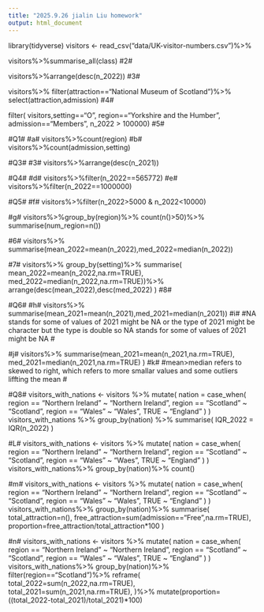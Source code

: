 ```yaml
---
title: "2025.9.26 jialin Liu homework"
output: html_document
---
```


library(tidyverse)
visitors <- read_csv("data/UK-visitor-numbers.csv")%>%

visitors%>%summarise_all(class)
#2#

visitors%>%arrange(desc(n_2022))
#3#

visitors%>%
filter(attraction=="National Museum of Scotland")%>%
select(attraction,admission)
#4#


filter( visitors,setting=="O",
        region=="Yorkshire and the Humber",
        admission=="Members",
        n_2022 > 100000)
#5#          

#Q1#
#a#
visitors%>%count(region)
#b# 
visitors%>%count(admission,setting)

#Q3#
#3#
visitors%>%arrange(desc(n_2021))

#Q4#
#d#
visitors%>%filter(n_2022==565772)
#e#
visitors%>%filter(n_2022==1000000)

#Q5#
#f#
visitors%>%filter(n_2022>5000 & n_2022<10000)               

#g#
visitors%>%group_by(region)%>%
count(n()>50)%>%
summarise(num_region=n())

#6#
visitors%>%
summarise(mean_2022=mean(n_2022),med_2022=median(n_2022))

#7#
visitors%>%
group_by(setting)%>%
summarise(
          mean_2022=mean(n_2022,na.rm=TRUE),
          med_2022=median(n_2022,na.rm=TRUE))%>%
          arrange(desc(mean_2022),desc(med_2022)
          )
#8#

#Q6#
#h#
visitors%>%
summarise(mean_2021=mean(n_2021),med_2021=median(n_2021))
#i#
#NA stands for some of values of 2021 might be NA or the type of 2021 might be character but the type is double so NA stands for some of values of 2021 might be NA #

#j#
visitors%>%
summarise(mean_2021=mean(n_2021,na.rm=TRUE),
          med_2021=median(n_2021,na.rm=TRUE)
          )
#k#
#mean>median refers to skewed to right, which refers to more smallar values and some outliers liffting the mean #

#Q8#
visitors_with_nations <- visitors %>%
  mutate(
    nation = case_when(
      region == "Northern Ireland" ~ "Northern Ireland",
      region == "Scotland" ~ "Scotland",
      region == "Wales" ~ "Wales",
      TRUE ~ "England"
    )
  )
visitors_with_nations %>% 
  group_by(nation) %>%
  summarise(
    IQR_2022 = IQR(n_2022)
  )

#L#
visitors_with_nations <- visitors %>%
  mutate(
    nation = case_when(
      region == "Northern Ireland" ~ "Northern Ireland",
      region == "Scotland" ~ "Scotland",
      region == "Wales" ~ "Waes",
      TRUE ~ "England"
    )
  )
visitors_with_nations%>%
group_by(nation)%>%
count()

#m#
visitors_with_nations <- visitors %>%
  mutate(
    nation = case_when(
      region == "Northern Ireland" ~ "Northern Ireland",
      region == "Scotland" ~ "Scotland",
      region == "Wales" ~ "Wales",
      TRUE ~ "England"
    )
  )
visitors_with_nations%>%
group_by(nation)%>%
summarise(
 total_attraction=n(),
 free_attraction=sum(admission=="Free",na.rm=TRUE),
proportion=free_attraction/total_attraction*100
)

#n#
visitors_with_nations <- visitors %>%
  mutate(
    nation = case_when(
      region == "Northern Ireland" ~ "Northern Ireland",
      region == "Scotland" ~ "Scotland",
      region == "Wales" ~ "Wales",
      TRUE ~ "England"
    )
  )
visitors_with_nations%>%
group_by(nation)%>%
filter(region=="Scotland")%>%
reframe(
total_2022=sum(n_2022,na.rm=TRUE),
total_2021=sum(n_2021,na.rm=TRUE),
)%>%
 mutate(proportion=((total_2022-total_2021)/total_2021)*100)
 
 
 
